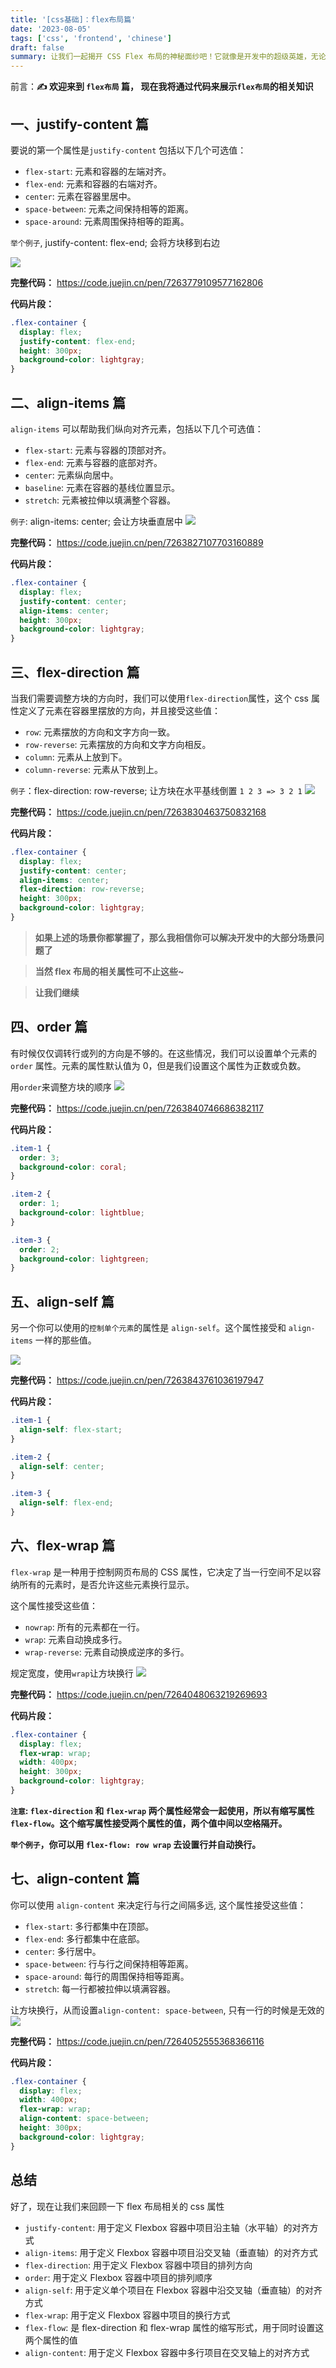 ```yaml
---
title: '[css基础]：flex布局篇'
date: '2023-08-05'
tags: ['css', 'frontend', 'chinese']
draft: false
summary: 让我们一起揭开 CSS Flex 布局的神秘面纱吧！它就像是开发中的超级英雄，无论是在响应式设计、页面布局还是元素对齐方面，它都是我们的首选~
---
```


前言：**✍️ 欢迎来到 `flex布局` 篇， 现在我将通过代码来展示`flex布局`的相关知识**

## 一、justify-content 篇

要说的第一个属性是`justify-content`
包括以下几个可选值：

- `flex-start`: 元素和容器的左端对齐。
- `flex-end`: 元素和容器的右端对齐。
- `center`: 元素在容器里居中。
- `space-between`: 元素之间保持相等的距离。
- `space-around`: 元素周围保持相等的距离。

`举个例子`, justify-content: flex-end; 会将方块移到右边

[![](https://s1.ax1x.com/2023/08/05/pPAEnjs.png)](https://imgse.com/i/pPAEnjs)

**完整代码：**
https://code.juejin.cn/pen/7263779109577162806

**代码片段：**

```css
.flex-container {
  display: flex;
  justify-content: flex-end;
  height: 300px;
  background-color: lightgray;
}
```

## 二、align-items 篇

`align-items` 可以帮助我们纵向对齐元素，包括以下几个可选值：

- `flex-start`: 元素与容器的顶部对齐。
- `flex-end`: 元素与容器的底部对齐。
- `center`: 元素纵向居中。
- `baseline`: 元素在容器的基线位置显示。
- `stretch`: 元素被拉伸以填满整个容器。

`例子`: align-items: center; 会让方块垂直居中
[![](https://s1.ax1x.com/2023/08/05/pPAeSc4.png)](https://imgse.com/i/pPAeSc4)

**完整代码：**
https://code.juejin.cn/pen/7263827107703160889

**代码片段：**

```css
.flex-container {
  display: flex;
  justify-content: center;
  align-items: center;
  height: 300px;
  background-color: lightgray;
}
```

## 三、flex-direction 篇

当我们需要调整方块的方向时，我们可以使用`flex-direction`属性，这个 css 属性定义了元素在容器里摆放的方向，并且接受这些值：

- `row`: 元素摆放的方向和文字方向一致。
- `row-reverse`: 元素摆放的方向和文字方向相反。
- `column`: 元素从上放到下。
- `column-reverse`: 元素从下放到上。

`例子`：flex-direction: row-reverse; 让方块在水平基线倒置 `1 2 3 => 3 2 1`
[![](https://s1.ax1x.com/2023/08/05/pPAeQHI.png)](https://imgse.com/i/pPAeQHI)

**完整代码：**
https://code.juejin.cn/pen/7263830463750832168

**代码片段：**

```css
.flex-container {
  display: flex;
  justify-content: center;
  align-items: center;
  flex-direction: row-reverse;
  height: 300px;
  background-color: lightgray;
}
```

> **如果上述的场景你都掌握了，那么我相信你可以解决开发中的大部分场景问题了**

> **当然 flex 布局的相关属性可不止这些~**

> **让我们继续**

## 四、order 篇

有时候仅仅调转行或列的方向是不够的。在这些情况，我们可以设置单个元素的 `order` 属性。元素的属性默认值为 0，但是我们设置这个属性为正数或负数。

用`order`来调整方块的顺序
[![](https://s1.ax1x.com/2023/08/05/pPAmXSU.png)](https://imgse.com/i/pPAmXSU)

**完整代码：**
https://code.juejin.cn/pen/7263840746686382117

**代码片段：**

```css
.item-1 {
  order: 3;
  background-color: coral;
}

.item-2 {
  order: 1;
  background-color: lightblue;
}

.item-3 {
  order: 2;
  background-color: lightgreen;
}
```

## 五、align-self 篇

另一个你可以使用的`控制单个元素`的属性是 `align-self`。这个属性接受和 `align-items` 一样的那些值。

[![](https://s1.ax1x.com/2023/08/05/pPAnV6e.png)](https://imgse.com/i/pPAnV6e)

**完整代码：**
https://code.juejin.cn/pen/7263843761036197947

**代码片段：**

```css
.item-1 {
  align-self: flex-start;
}

.item-2 {
  align-self: center;
}

.item-3 {
  align-self: flex-end;
}
```

## 六、flex-wrap 篇

`flex-wrap` 是一种用于控制网页布局的 CSS 属性，它决定了当一行空间不足以容纳所有的元素时，是否允许这些元素换行显示。

这个属性接受这些值：

- `nowrap`: 所有的元素都在一行。
- `wrap`: 元素自动换成多行。
- `wrap-reverse`: 元素自动换成逆序的多行。

规定宽度，使用`wrap`让方块换行
[![](https://s1.ax1x.com/2023/08/06/pPAU1yR.png)](https://imgse.com/i/pPAU1yR)

**完整代码：**
https://code.juejin.cn/pen/7264048063219269693

**代码片段：**

```css
.flex-container {
  display: flex;
  flex-wrap: wrap;
  width: 400px;
  height: 300px;
  background-color: lightgray;
}
```

**`注意`: `flex-direction` 和 `flex-wrap` 两个属性经常会一起使用，所以有缩写属性 `flex-flow`。这个缩写属性接受两个属性的值，两个值中间以空格隔开。**

**`举个例子`，你可以用 `flex-flow: row wrap` 去设置行并自动换行。**

## 七、align-content 篇

你可以使用 `align-content` 来决定行与行之间隔多远, 这个属性接受这些值：

- `flex-start`: 多行都集中在顶部。
- `flex-end`: 多行都集中在底部。
- `center`: 多行居中。
- `space-between`: 行与行之间保持相等距离。
- `space-around`: 每行的周围保持相等距离。
- `stretch`: 每一行都被拉伸以填满容器。

让方块换行，从而设置`align-content: space-between`, 只有一行的时候是无效的
[![](https://s1.ax1x.com/2023/08/06/pPAabDI.png)](https://imgse.com/i/pPAabDI)

**完整代码：**
https://code.juejin.cn/pen/7264052555368366116

**代码片段：**

```css
.flex-container {
  display: flex;
  width: 400px;
  flex-wrap: wrap;
  align-content: space-between;
  height: 300px;
  background-color: lightgray;
}
```

## 总结

好了，现在让我们来回顾一下 flex 布局相关的 css 属性

- `justify-content`: 用于定义 Flexbox 容器中项目沿主轴（水平轴）的对齐方式
- `align-items`: 用于定义 Flexbox 容器中项目沿交叉轴（垂直轴）的对齐方式
- `flex-direction`: 用于定义 Flexbox 容器中项目的排列方向
- `order`: 用于定义 Flexbox 容器中项目的排列顺序
- `align-self`: 用于定义单个项目在 Flexbox 容器中沿交叉轴（垂直轴）的对齐方式
- `flex-wrap`: 用于定义 Flexbox 容器中项目的换行方式
- `flex-flow`: 是 flex-direction 和 flex-wrap 属性的缩写形式，用于同时设置这两个属性的值
- `align-content`: 用于定义 Flexbox 容器中多行项目在交叉轴上的对齐方式
